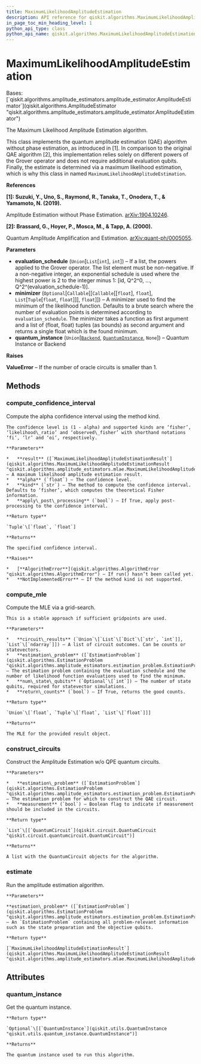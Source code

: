 ```yaml
---
title: MaximumLikelihoodAmplitudeEstimation
description: API reference for qiskit.algorithms.MaximumLikelihoodAmplitudeEstimation
in_page_toc_min_heading_level: 1
python_api_type: class
python_api_name: qiskit.algorithms.MaximumLikelihoodAmplitudeEstimation
---
```


# MaximumLikelihoodAmplitudeEstimation

<Class id="qiskit.algorithms.MaximumLikelihoodAmplitudeEstimation" github="https://github.com/qiskit/qiskit/tree/stable/0.21/qiskit/algorithms/amplitude_estimators/mlae.py" signature="MaximumLikelihoodAmplitudeEstimation(evaluation_schedule, minimizer=None, quantum_instance=None)">
  Bases: [`qiskit.algorithms.amplitude_estimators.amplitude_estimator.AmplitudeEstimator`](qiskit.algorithms.AmplitudeEstimator "qiskit.algorithms.amplitude_estimators.amplitude_estimator.AmplitudeEstimator")

  The Maximum Likelihood Amplitude Estimation algorithm.

  This class implements the quantum amplitude estimation (QAE) algorithm without phase estimation, as introduced in \[1]. In comparison to the original QAE algorithm \[2], this implementation relies solely on different powers of the Grover operator and does not require additional evaluation qubits. Finally, the estimate is determined via a maximum likelihood estimation, which is why this class in named `MaximumLikelihoodAmplitudeEstimation`.

  **References**

  **\[1]: Suzuki, Y., Uno, S., Raymond, R., Tanaka, T., Onodera, T., & Yamamoto, N. (2019).**

  Amplitude Estimation without Phase Estimation. [arXiv:1904.10246](https://arxiv.org/abs/1904.10246).

  **\[2]: Brassard, G., Hoyer, P., Mosca, M., & Tapp, A. (2000).**

  Quantum Amplitude Amplification and Estimation. [arXiv:quant-ph/0005055](http://arxiv.org/abs/quant-ph/0005055).

  **Parameters**

  *   **evaluation\_schedule** (`Union`\[`List`\[`int`], `int`]) – If a list, the powers applied to the Grover operator. The list element must be non-negative. If a non-negative integer, an exponential schedule is used where the highest power is 2 to the integer minus 1: \[id, Q^2^0, …, Q^2^(evaluation\_schedule-1)].
  *   **minimizer** (`Optional`\[`Callable`\[\[`Callable`\[\[`float`], `float`], `List`\[`Tuple`\[`float`, `float`]]], `float`]]) – A minimizer used to find the minimum of the likelihood function. Defaults to a brute search where the number of evaluation points is determined according to `evaluation_schedule`. The minimizer takes a function as first argument and a list of (float, float) tuples (as bounds) as second argument and returns a single float which is the found minimum.
  *   **quantum\_instance** (`Union`\[[`Backend`](qiskit.providers.Backend "qiskit.providers.backend.Backend"), [`QuantumInstance`](qiskit.utils.QuantumInstance "qiskit.utils.quantum_instance.QuantumInstance"), `None`]) – Quantum Instance or Backend

  **Raises**

  **ValueError** – If the number of oracle circuits is smaller than 1.

  ## Methods

  ### compute\_confidence\_interval

  <Function id="qiskit.algorithms.MaximumLikelihoodAmplitudeEstimation.compute_confidence_interval" signature="static MaximumLikelihoodAmplitudeEstimation.compute_confidence_interval(result, alpha, kind='fisher', apply_post_processing=False)">
    Compute the alpha confidence interval using the method kind.

    The confidence level is (1 - alpha) and supported kinds are ‘fisher’, ‘likelihood\_ratio’ and ‘observed\_fisher’ with shorthand notations ‘fi’, ‘lr’ and ‘oi’, respectively.

    **Parameters**

    *   **result** ([`MaximumLikelihoodAmplitudeEstimationResult`](qiskit.algorithms.MaximumLikelihoodAmplitudeEstimationResult "qiskit.algorithms.amplitude_estimators.mlae.MaximumLikelihoodAmplitudeEstimationResult")) – A maximum likelihood amplitude estimation result.
    *   **alpha** (`float`) – The confidence level.
    *   **kind** (`str`) – The method to compute the confidence interval. Defaults to ‘fisher’, which computes the theoretical Fisher information.
    *   **apply\_post\_processing** (`bool`) – If True, apply post-processing to the confidence interval.

    **Return type**

    `Tuple`\[`float`, `float`]

    **Returns**

    The specified confidence interval.

    **Raises**

    *   [**AlgorithmError**](qiskit.algorithms.AlgorithmError "qiskit.algorithms.AlgorithmError") – If run() hasn’t been called yet.
    *   **NotImplementedError** – If the method kind is not supported.
  </Function>

  ### compute\_mle

  <Function id="qiskit.algorithms.MaximumLikelihoodAmplitudeEstimation.compute_mle" signature="MaximumLikelihoodAmplitudeEstimation.compute_mle(circuit_results, estimation_problem, num_state_qubits=None, return_counts=False)">
    Compute the MLE via a grid-search.

    This is a stable approach if sufficient gridpoints are used.

    **Parameters**

    *   **circuit\_results** (`Union`\[`List`\[`Dict`\[`str`, `int`]], `List`\[`ndarray`]]) – A list of circuit outcomes. Can be counts or statevectors.
    *   **estimation\_problem** ([`EstimationProblem`](qiskit.algorithms.EstimationProblem "qiskit.algorithms.amplitude_estimators.estimation_problem.EstimationProblem")) – The estimation problem containing the evaluation schedule and the number of likelihood function evaluations used to find the minimum.
    *   **num\_state\_qubits** (`Optional`\[`int`]) – The number of state qubits, required for statevector simulations.
    *   **return\_counts** (`bool`) – If True, returns the good counts.

    **Return type**

    `Union`\[`float`, `Tuple`\[`float`, `List`\[`float`]]]

    **Returns**

    The MLE for the provided result object.
  </Function>

  ### construct\_circuits

  <Function id="qiskit.algorithms.MaximumLikelihoodAmplitudeEstimation.construct_circuits" signature="MaximumLikelihoodAmplitudeEstimation.construct_circuits(estimation_problem, measurement=False)">
    Construct the Amplitude Estimation w/o QPE quantum circuits.

    **Parameters**

    *   **estimation\_problem** ([`EstimationProblem`](qiskit.algorithms.EstimationProblem "qiskit.algorithms.amplitude_estimators.estimation_problem.EstimationProblem")) – The estimation problem for which to construct the QAE circuit.
    *   **measurement** (`bool`) – Boolean flag to indicate if measurement should be included in the circuits.

    **Return type**

    `List`\[[`QuantumCircuit`](qiskit.circuit.QuantumCircuit "qiskit.circuit.quantumcircuit.QuantumCircuit")]

    **Returns**

    A list with the QuantumCircuit objects for the algorithm.
  </Function>

  ### estimate

  <Function id="qiskit.algorithms.MaximumLikelihoodAmplitudeEstimation.estimate" signature="MaximumLikelihoodAmplitudeEstimation.estimate(estimation_problem)">
    Run the amplitude estimation algorithm.

    **Parameters**

    **estimation\_problem** ([`EstimationProblem`](qiskit.algorithms.EstimationProblem "qiskit.algorithms.amplitude_estimators.estimation_problem.EstimationProblem")) – An `EstimationProblem` containing all problem-relevant information such as the state preparation and the objective qubits.

    **Return type**

    [`MaximumLikelihoodAmplitudeEstimationResult`](qiskit.algorithms.MaximumLikelihoodAmplitudeEstimationResult "qiskit.algorithms.amplitude_estimators.mlae.MaximumLikelihoodAmplitudeEstimationResult")
  </Function>

  ## Attributes

  ### quantum\_instance

  <Attribute id="qiskit.algorithms.MaximumLikelihoodAmplitudeEstimation.quantum_instance" name="quantum_instance">
    Get the quantum instance.

    **Return type**

    `Optional`\[[`QuantumInstance`](qiskit.utils.QuantumInstance "qiskit.utils.quantum_instance.QuantumInstance")]

    **Returns**

    The quantum instance used to run this algorithm.
  </Attribute>
</Class>

